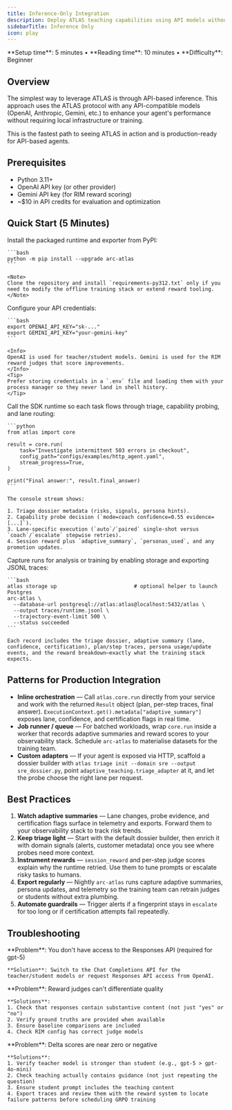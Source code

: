 ```yaml
---
title: Inference-Only Integration
description: Deploy ATLAS teaching capabilities using API models without training infrastructure
sidebarTitle: Inference Only
icon: play
---
```


<Note>
**Setup time**: 5 minutes • **Reading time**: 10 minutes • **Difficulty**: Beginner
</Note>

## Overview

The simplest way to leverage ATLAS is through API-based inference. This approach uses the ATLAS protocol with any API-compatible models (OpenAI, Anthropic, Gemini, etc.) to enhance your agent's performance without requiring local infrastructure or training.

This is the fastest path to seeing ATLAS in action and is production-ready for API-based agents.

## Prerequisites

- Python 3.11+
- OpenAI API key (or other provider)
- Gemini API key (for RIM reward scoring)
- ~$10 in API credits for evaluation and optimization

## Quick Start (5 Minutes)

<Steps>
  <Step title="Install the managed SDK">
    Install the packaged runtime and exporter from PyPI:

    ```bash
    python -m pip install --upgrade arc-atlas
    ```

    <Note>
    Clone the repository and install `requirements-py312.txt` only if you need to modify the offline training stack or extend reward tooling.
    </Note>
  </Step>

  <Step title="Set API Keys">
    Configure your API credentials:

    ```bash
    export OPENAI_API_KEY="sk-..."
    export GEMINI_API_KEY="your-gemini-key"
    ```

    <Info>
    OpenAI is used for teacher/student models. Gemini is used for the RIM reward judges that score improvements.
    </Info>
    <Tip>
    Prefer storing credentials in a `.env` file and loading them with your process manager so they never land in shell history.
    </Tip>
  </Step>

  <Step title="Run an adaptive episode">
    Call the SDK runtime so each task flows through triage, capability probing, and lane routing:

    ```python
    from atlas import core

    result = core.run(
        task="Investigate intermittent 503 errors in checkout",
        config_path="configs/examples/http_agent.yaml",
        stream_progress=True,
    )

    print("Final answer:", result.final_answer)
    ```

    The console stream shows:

    1. Triage dossier metadata (risks, signals, persona hints).
    2. Capability probe decision (`mode=coach confidence=0.55 evidence=[...]`).
    3. Lane-specific execution (`auto`/`paired` single-shot versus `coach`/`escalate` stepwise retries).
    4. Session reward plus `adaptive_summary`, `personas_used`, and any promotion updates.
  </Step>

  <Step title="Persist and export runs">
    Capture runs for analysis or training by enabling storage and exporting JSONL traces:

    ```bash
    atlas storage up                         # optional helper to launch Postgres
    arc-atlas \
      --database-url postgresql://atlas:atlas@localhost:5432/atlas \
      --output traces/runtime.jsonl \
      --trajectory-event-limit 500 \
      --status succeeded
    ```

    Each record includes the triage dossier, adaptive summary (lane, confidence, certification), plan/step traces, persona usage/update events, and the reward breakdown—exactly what the training stack expects.
  </Step>
</Steps>

## Patterns for Production Integration

- **Inline orchestration** — Call `atlas.core.run` directly from your service and work with the returned `Result` object (plan, per-step traces, final answer). `ExecutionContext.get().metadata["adaptive_summary"]` exposes lane, confidence, and certification flags in real time.
- **Job runner / queue** — For batched workloads, wrap `core.run` inside a worker that records adaptive summaries and reward scores to your observability stack. Schedule `arc-atlas` to materialise datasets for the training team.
- **Custom adapters** — If your agent is exposed via HTTP, scaffold a dossier builder with `atlas triage init --domain sre --output sre_dossier.py`, point `adaptive_teaching.triage_adapter` at it, and let the probe choose the right lane per request.

## Best Practices

1. **Watch adaptive summaries** — Lane changes, probe evidence, and certification flags surface in telemetry and exports. Forward them to your observability stack to track risk trends.
2. **Keep triage light** — Start with the default dossier builder, then enrich it with domain signals (alerts, customer metadata) once you see where probes need more context.
3. **Instrument rewards** — `session_reward` and per-step judge scores explain why the runtime retried. Use them to tune prompts or escalate risky tasks to humans.
4. **Export regularly** — Nightly `arc-atlas` runs capture adaptive summaries, persona updates, and telemetry so the training team can retrain judges or students without extra plumbing.
5. **Automate guardrails** — Trigger alerts if a fingerprint stays in `escalate` for too long or if certification attempts fail repeatedly.

## Troubleshooting

<AccordionGroup>
  <Accordion title="AttributeError: 'OpenAI' object has no attribute 'responses'">
    **Problem**: You don't have access to the Responses API (required for gpt-5)

    **Solution**: Switch to the Chat Completions API for the teacher/student models or request Responses API access from OpenAI.
  </Accordion>

  <Accordion title="RIM judges returning all 0.5 scores">
    **Problem**: Reward judges can't differentiate quality

    **Solutions**:
    1. Check that responses contain substantive content (not just "yes" or "no")
    2. Verify ground truths are provided when available
    3. Ensure baseline comparisons are included
    4. Check RIM config has correct judge models
  </Accordion>

  <Accordion title="Teaching not improving student responses">
    **Problem**: Delta scores are near zero or negative

    **Solutions**:
    1. Verify teacher model is stronger than student (e.g., gpt-5 > gpt-4o-mini)
    2. Check teaching actually contains guidance (not just repeating the question)
    3. Ensure student prompt includes the teaching content
    4. Export traces and review them with the reward system to locate failure patterns before scheduling GRPO training
  </Accordion>
</AccordionGroup>
